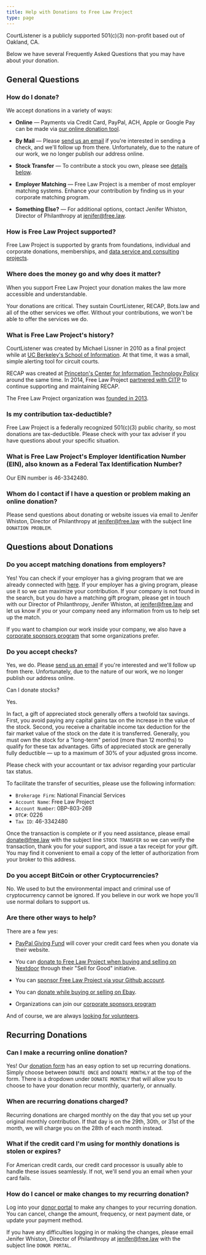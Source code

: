 ```yaml
---
title: Help with Donations to Free Law Project
type: page
---
```


<p class="lead">CourtListener is a publicly supported 501(c)(3) non-profit based out of Oakland, CA.</p>
<p class="lead">Below we have several Frequently Asked Questions that you may have about your donation.</p>

## General Questions

### How do I donate?

We accept donations in a variety of ways:

 - **Online** — Payments via Credit Card, PayPal, ACH, Apple or Google Pay can be made via [our online donation tool][support]. 

 - **By Mail** — Please [send us an email][contact] if you're interested in sending a check, and we'll follow up from there. Unfortunately, due to the nature of our work, we no longer publish our address online.

 - **Stock Transfer** — To contribute a stock you own, please see [details below](#can-i-donate-stocks).

 - **Employer Matching** — Free Law Project is a member of most employer matching systems. Enhance your contribution by finding us in your corporate matching program.

 - **Something Else?** — For additional options, contact Jenifer Whiston, Director of Philanthropy at jenifer@free.law.


### How is Free Law Project supported?

Free Law Project is supported by grants from foundations, individual and corporate donations, memberships, and [data service and consulting projects][data-consulting].

### Where does the money go and why does it matter?

When you support Free Law Project your donation makes the law more accessible and understandable. 

Your donations are critical. They sustain CourtListener, RECAP, Bots.law and all of the other services we offer. Without your contributions, we won't be able to offer the services we do.

### What is Free Law Project's history?

CourtListener was created by Michael Lissner in 2010 as a final project while at [UC Berkeley's School of Information][berkeley]. At that time, it was a small, simple alerting tool for circuit courts.

RECAP was created at [Princeton's Center for Information Technology Policy][princeton] around the same time. In 2014, Free Law Project [partnered with CITP][citp] to continue supporting and maintaining RECAP.

The Free Law Project organization was [founded in 2013][foundation].

### Is my contribution tax-deductible?

Free Law Project is a federally recognized 501(c)(3) public charity, so most donations are tax-deductible. Please check with your tax adviser if you have questions about your specific situation. 

### What is Free Law Project's Employer Identification Number (EIN), also known as a Federal Tax Identification Number?

Our EIN number is 46-3342480.

### Whom do I contact if I have a question or problem making an online donation?

Please send questions about donating or website issues via email to Jenifer Whiston, Director of Philanthropy at jenifer@free.law with the subject line `DONATION PROBLEM`. 

## Questions about Donations

### Do you accept matching donations from employers?

Yes! You can check if your employer has a giving program that we are already connected with [here][matching-gift]. If your employer has a giving program, please use it so we can maximize your contribution. If your company is not found in the search, but you do have a matching gift program, please get in touch with our Director of Philanthropy, Jenifer Whiston, at jenifer@free.law and let us know if you or your company need any information from us to help set up the match.

If you want to champion our work inside your company, we also have a [corporate sponsors program][corporate_sponsor] that some organizations prefer.

### Do you accept checks?

Yes, we do. Please [send us an email][contact] if you're interested and we'll follow up from there. Unfortunately, due to the nature of our work, we no longer publish our address online.

<H3ForNavigation>Can I donate stocks?</H3ForNavigation>

Yes.

In fact, a gift of appreciated stock generally offers a twofold tax savings. First, you avoid paying any capital gains tax on the increase in the value of the stock. Second, you receive a charitable income tax deduction for the fair market value of the stock on the date it is transferred. Generally, you must own the stock for a "long-term" period (more than 12 months) to qualify for these tax advantages. Gifts of appreciated stock are generally fully deductible — up to a maximum of 30% of your adjusted gross income.

Please check with your accountant or tax advisor regarding your particular tax status.

To facilitate the transfer of securities, please use the following information:

- `Brokerage Firm`: National Financial Services
- `Account Name`: Free Law Project
- `Account Number`: 0BP-803-269
- `DTC#`: 0226
- `Tax ID`: 46-3342480

Once the transaction is complete or if you need assistance, please email donate@free.law with the subject line `STOCK TRANSFER` so we can verify the transaction, thank you for your support, and issue a tax receipt for your gift. You may find it convenient to email a copy of the letter of authorization from your broker to this address.

### Do you accept BitCoin or other Cryptocurrencies?

No. We used to but the environmental impact and criminal use of cryptocurrency cannot be ignored. If you believe in our work we hope you'll use normal dollars to support us.

### Are there other ways to help?

There are a few yes:

 - [PayPal Giving Fund][paypal] will cover your credit card fees when you donate via their website.

 - You can [donate to Free Law Project when buying and selling on Nextdoor][nextdoor] through their "Sell for Good" initiative.

 - You can [sponsor Free Law Project via your Github account][github].

 - You can [donate while buying or selling on Ebay][ebay].

 - Organizations can join our [corporate sponsors program][corporate_sponsor]

And of course, we are always [looking for volunteers][volunteers].


## Recurring Donations

### Can I make a recurring online donation?

Yes! Our [donation form][support] has an easy option to set up recurring donations. Simply choose between `DONATE ONCE` and `DONATE MONTHLY` at the top of the form. There is a dropdown under `DONATE MONTHLY` that will allow you to choose to have your donation recur monthly, quarterly, or annually.

### When are recurring donations charged?

Recurring donations are charged monthly on the day that you set up your original monthly contribution. If that day is on the 29th, 30th, or 31st of the month, we will charge you on the 28th of each month instead.

### What if the credit card I'm using for monthly donations is stolen or expires?

For American credit cards, our credit card processor is usually able to handle these issues seamlessly. If not, we'll send you an email when your card fails.

### How do I cancel or make changes to my recurring donation?

Log into your [donor portal][donor-portal] to make any changes to your recurring donation. You can cancel, change the amount, frequency, or next payment date, or update your payment method.

If you have any difficulties logging in or making the changes, please email Jenifer Whiston, Director of Philanthropy at jenifer@free.law with the subject line `DONOR PORTAL`.



[berkeley]: https://ischool.berkeley.edu/
[princeton]: https://citp.princeton.edu/
[citp]: /2014/05/19/our-recap-partnership-with-princeton-universitys-citp
[foundation]: /2013/09/24/non-profit-free-law-project-formed-to-create-an-open-legal-ecosystem/
[corporate_sponsor]: /become-a-sponsor/
[support]: https://donate.free.law/forms/supportflp
[paypal]: https://www.paypal.com/us/fundraiser/charity/1686269
[nextdoor]: https://help.nextdoor.com/s/article/About-Sell-for-Good
[github]: https://github.com/sponsors/freelawproject
[ebay]: https://charity.ebay.com/
[volunteers]: https://www.courtlistener.com/contribute/
[contact]: /contact/
[data-consulting]: /data-consulting/
[donor-portal]: https://donate.free.law/nx/portal/constituent/dashboard
[matching-gift]: /donate/matching-gifts